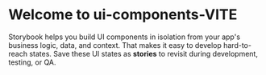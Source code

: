 
<Meta title='ui-components/Introduction' />

<style></style>

# Welcome to ui-components-VITE

Storybook helps you build UI components in isolation from your app's business logic, data, and context.
That makes it easy to develop hard-to-reach states. Save these UI states as **stories** to revisit during development, testing, or QA.
